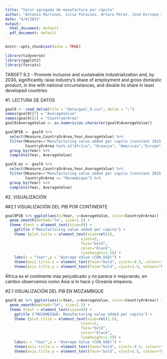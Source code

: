 ```yaml
---
title: "Valor agregado de manufactura per cápita"
author: "Antonio Martínez, Julia Palacios, Arturo Pérez, José Enrique Sánchez"
date: "4/4/2021"
output:
  html_document: default
  pdf_document: default
---
```


```r
knitr::opts_chunk$set(echo = TRUE)

```
```r
library(tidyverse)
library(ggplot2)
library(forcats)
```
TARGET 9.2 - Promote inclusive and sustainable industrialization and, by 2030, significantly raise industry's share of employment and gross domestic product, in line with national circumstances, and double its share in least developed countries

#1. LECTURA DE DATOS

```r
goal9 <- read_delim(file = "data/goal_9.csv", delim = ";")
names(goal9)[7] = "AverageValue"
names(goal9)[5] = "CountryOrArea"
goal9$AverageValue <- as.numeric(as.character(goal9$AverageValue))

goal9PIB <- goal9 %>%
  select(Measure,CountryOrArea,Year,AverageValue) %>%
  filter(Measure=="Manufacturing value added per capita (constant 2015 United States dollars)",
         CountryOrArea %in% c("Africa", "Oceania", "Americas","Europe","Asia")) %>% 
  group_by(Year) %>% 
  complete(Year, AverageValue) 

goal9_mz <- goal9 %>%
  select(Measure,CountryOrArea,Year,AverageValue) %>%
  filter(Measure=="Manufacturing value added per capita (constant 2015 United States dollars)",
         CountryOrArea == "Mozambique") %>% 
  group_by(Year) %>% 
  complete(Year, AverageValue) 
```
#2. VISUALIZACIÓN

##2.1 VISUALIZACIÓN DEL PIB POR CONTINENTE
```r
goal9PIB %>% ggplot(aes(x=Year, y=AverageValue, color=CountryOrArea)) + geom_point() + 
  geom_smooth(method="lm", size=1.5) + 
  theme (text = element_text(size=8)) + 
    ggtitle ("Manufacturing value added per capita") + 
    theme (plot.title = element_text(size=rel(2), 
                                  vjust=2, 
                                  face="bold", 
                                  color="black", 
                                  lineheight=1.5)) +
    labs(x = "Year",y = "Average Value (CON_USD)") + 
    theme(axis.title.x = element_text(face="bold", vjust=-0.5, colour="black", size=rel(1))) +
    theme(axis.title.y = element_text(face="bold", vjust=1.5, colour="black", size=rel(1))) 
```
África es el continente más perjudicado y no parece ir mejorando, en cambio observamos como Asia si lo hace y Oceanía empeora.

#2.1 VISUALIZACIÓN DEL PIB EN MOZAMBIQUE

```r
goal9_mz %>% ggplot(aes(x=Year, y=AverageValue, color=CountryOrArea)) + geom_point() + 
  geom_smooth(method="lm", size=1.5) + 
  theme (text = element_text(size=8)) + 
    ggtitle ("MOZAMBIQUE: Manufacturing value added per capita") + 
    theme (plot.title = element_text(size=rel(1.5), 
                                  vjust=2, 
                                  face="bold", 
                                  color="black", 
                                  lineheight=1.5)) +
    labs(x = "Year",y = "Average Value (CON_USD)") + 
    theme(axis.title.x = element_text(face="bold", vjust=-0.5, colour="black", size=rel(1))) +
    theme(axis.title.y = element_text(face="bold", vjust=1.5, colour="black", size=rel(1))) 
```




